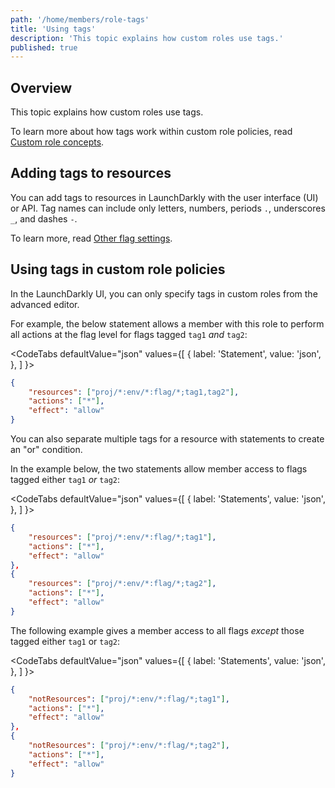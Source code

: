 ```yaml
---
path: '/home/members/role-tags'
title: 'Using tags'
description: 'This topic explains how custom roles use tags.'
published: true
---
```


## Overview

This topic explains how custom roles use tags.

To learn more about how tags work within custom role policies, read [Custom role concepts](/home/members/role-concepts).

## Adding tags to resources

You can add tags to resources in LaunchDarkly with the user interface (UI) or API. Tag names can include only letters, numbers, periods `.`, underscores `_`, and dashes `-`.

To learn more, read [Other flag settings](/home/flags/settings).

## Using tags in custom role policies

In the LaunchDarkly UI, you can only specify tags in custom roles from the advanced editor.

For example, the below statement allows a member with this role to perform all actions at the flag level for flags tagged `tag1` *and* `tag2`:

<CodeTabs
  defaultValue="json"
  values={[
    { label: 'Statement', value: 'json', },
  ]
}>

<CodeTabItem value="json">

```json
{
    "resources": ["proj/*:env/*:flag/*;tag1,tag2"],
    "actions": ["*"],
    "effect": "allow"
}
```
</CodeTabItem>
</CodeTabs>

You can also separate multiple tags for a resource with statements to create an "or" condition.

In the example below, the two statements allow member access to flags tagged either `tag1` *or* `tag2`:


<CodeTabs
  defaultValue="json"
  values={[
    { label: 'Statements', value: 'json', },
  ]
}>

<CodeTabItem value="json">

```json
{
    "resources": ["proj/*:env/*:flag/*;tag1"],
    "actions": ["*"],
    "effect": "allow"
},
{
    "resources": ["proj/*:env/*:flag/*;tag2"],
    "actions": ["*"],
    "effect": "allow"
}
```

</CodeTabItem>
</CodeTabs>

The following example gives a member access to all flags *except* those tagged either `tag1` or `tag2`:

<CodeTabs
  defaultValue="json"
  values={[
    { label: 'Statements', value: 'json', },
  ]
}>

<CodeTabItem value="json">

```json
{
    "notResources": ["proj/*:env/*:flag/*;tag1"],
    "actions": ["*"],
    "effect": "allow"
},
{
    "notResources": ["proj/*:env/*:flag/*;tag2"],
    "actions": ["*"],
    "effect": "allow"
}
```

</CodeTabItem>
</CodeTabs>